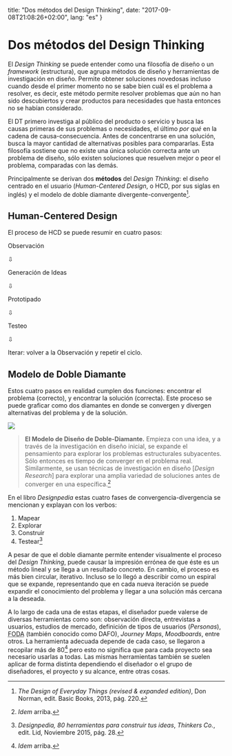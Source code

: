   title: "Dos métodos del Design Thinking",
  date: "2017-09-08T21:08:26+02:00",
  lang: "es"
}



# Dos métodos del Design Thinking

El _Design Thinking_ se puede entender como una filosofía de diseño o un _framework_ (estructura), que agrupa métodos de diseño y herramientas de investigación en diseño. Permite obtener soluciones novedosas incluso cuando desde el primer momento no se sabe bien cuál es el problema a resolver, es decir, este método permite resolver problemas que aún no han sido descubiertos y crear productos para necesidades que hasta entonces no se habían considerado.

El <abbr>DT</abbr> primero investiga al público del producto o servicio y busca las causas primeras de sus problemas o necesidades, el último _por qué_ en la cadena de <span className="nowrap">causa-consecuencia</span>. Antes de concentrarse en una solución, busca la mayor cantidad de alternativas posibles para compararlas. Esta filosofía sostiene que no existe una única solución correcta ante un problema de diseño, sólo existen soluciones que resuelven mejor o peor el problema, comparadas con las demás.

Principalmente se derivan dos **métodos** del _Design Thinking_: el diseño centrado en el usuario (_<span className="nowrap">Human-Centered</span> Design_, o <abbr>HCD</abbr>, por sus siglas en inglés) y el modelo de doble diamante <span className="nowrap">divergente-convergente</span>[^1].

## Human-Centered Design

El proceso de <abbr>HCD</abbr> se puede resumir en cuatro pasos:

<div
  className="p2 mb2 tc break-inside-avoid break-before-avoid"
  style={{ lineHeight: 1 }}
>
  <p>Observación</p>
  <p>⇩</p>
  <p>Generación de Ideas</p>
  <p>⇩</p>
  <p>Prototipado</p>
  <p>⇩</p>
  <p>Testeo</p>
  <p>⇩</p>
  <p>Iterar: volver a la Observación y repetir el ciclo.</p>
</div>

## Modelo de Doble Diamante

Estos cuatro pasos en realidad cumplen dos funciones: encontrar el problema (correcto), y encontrar la solución (correcta). Este proceso se puede graficar como dos diamantes en donde se convergen y divergen alternativas del problema y de la solución.

<picture>
  <source
    srcset={doubleDiamondImageDark}
    media="(prefers-color-scheme: dark)"
  />
  <img src={doubleDiamondImage} />
</picture>

> **El Modelo de Diseño de Doble-Diamante.** Empieza con una idea, y a través de la investigación en diseño inicial, se expande el pensamiento para explorar los problemas estructurales subyacentes. Sólo entonces es tiempo de converger en el problema real. Similarmente, se usan técnicas de investigación en diseño [*Design Research*] para explorar una amplia variedad de soluciones antes de converger en una específica.[^2]

En el libro _Designpedia_ estas cuatro fases de convergencia-divergencia se mencionan y explayan con los verbos:

1. Mapear
2. Explorar
3. Construir
4. Testear[^3]

A pesar de que el doble diamante permite entender visualmente el proceso del _Design Thinking_, puede causar la impresión errónea de que éste es un método lineal y se llega a un resultado concreto. En cambio, el proceso es más bien circular, iterativo. Incluso se lo llegó a describir como un espiral que se expande, representando que en cada nueva iteración se puede expandir el conocimiento del problema y llegar a una solución más cercana a la deseada.

A lo largo de cada una de estas etapas, el diseñador puede valerse de diversas herramientas como son: observación directa, entrevistas a usuarios, estudios de mercado, definición de tipos de usuarios (_Personas_), <abbr title="Fortalezas, Oportunidades, Debilidades, Amenazas">FODA</abbr> (también conocido como <abbr>DAFO</abbr>), _Journey Maps_, _Moodboards_, entre otros. La herramienta adecuada depende de cada caso, se llegaron a recopilar más de 80[^4] pero esto no significa que para cada proyecto sea necesario usarlas a todas. Las mismas herramientas también se suelen aplicar de forma distinta dependiendo el diseñador o el grupo de diseñadores, el proyecto y su alcance, entre otras cosas.

[^1]: _The Design of Everyday Things (revised & expanded edition)_, Don Norman, edit. Basic Books, 2013, pág. 220.
[^2]: _Idem_ arriba.
[^3]: _Designpedia, 80 herramientas para construir tus ideas_, _Thinkers Co._, edit. Lid, Noviembre 2015, pág. 28.
[^4]: _Idem_ arriba.
